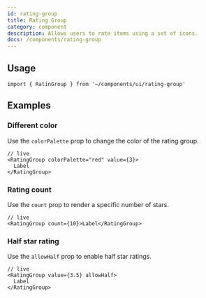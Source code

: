 ```yaml
---
id: rating-group
title: Rating Group
category: component
description: Allows users to rate items using a set of icons.
docs: /components/rating-group
---
```


<ComponentPlayground />

## Usage

```tsx
import { RatinGroup } from '~/components/ui/rating-group'
```

## Examples

### Different color

Use the `colorPalette` prop to change the color of the rating group.

```tsx
// live
<RatingGroup colorPalette="red" value={3}>
  Label
</RatingGroup>
```

### Rating count

Use the `count` prop to render a specific number of stars.

```tsx
// live
<RatingGroup count={10}>Label</RatingGroup>
```

### Half star rating

Use the `allowHalf` prop to enable half star ratings.

```tsx
// live
<RatingGroup value={3.5} allowHalf>
  Label
</RatingGroup>
```




